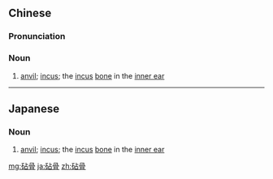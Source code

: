 ==Chinese==
{{zh-forms}}

===Pronunciation===
{{zh-pron
|m=zhēngǔ
|c=zam1 gwat1
|cat=n
}}

===Noun===
{{zh-noun}}

# {{lb|zh|skeleton}} [[anvil]]; [[incus]]; the [[incus]] [[bone]] in the [[inner ear]]

----

==Japanese==
{{ja-kanjitab|きぬた|こつ|yomi=y}}

===Noun===
{{ja-noun|きぬたこつ}}

# {{lb|ja|skeleton|sort=きぬたこつ}} [[anvil]]; [[incus]]; the [[incus]] [[bone]] in the [[inner ear]]

[[mg:砧骨]]
[[ja:砧骨]]
[[zh:砧骨]]